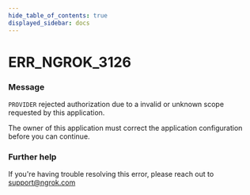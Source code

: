 ```yaml
---
hide_table_of_contents: true
displayed_sidebar: docs
---
```



# ERR_NGROK_3126

### Message

`PROVIDER` rejected authorization due to a invalid or unknown scope requested by this application.

The owner of this application must correct the application configuration before you can continue.

### Further help

If you're having trouble resolving this error, please reach out to [support@ngrok.com](mailto:support@ngrok.com?subject=Help%20with%20ERR_NGROK_3126)

<ErrorDetails error="err_ngrok_3126" />
